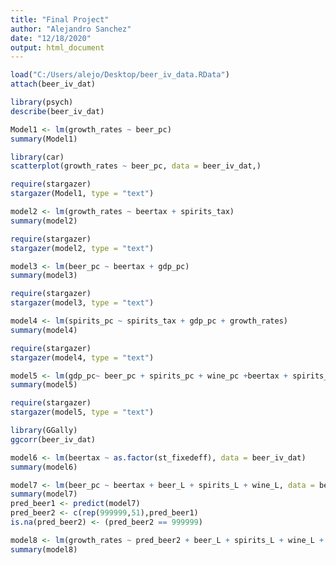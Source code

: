 ---
title: "Final Project"
author: "Alejandro Sanchez"
date: "12/18/2020"
output: html_document
---


```{R}
load("C:/Users/alejo/Desktop/beer_iv_data.RData")
attach(beer_iv_dat)
```

```{R}
library(psych)
describe(beer_iv_dat)
```


```{R}
Model1 <- lm(growth_rates ~ beer_pc)
summary(Model1)
```

```{r}
library(car)
scatterplot(growth_rates ~ beer_pc, data = beer_iv_dat,)
```


```{R}
require(stargazer)
stargazer(Model1, type = "text")
```


```{R}
model2 <- lm(growth_rates ~ beertax + spirits_tax)
summary(model2)
```

```{R}
require(stargazer)
stargazer(model2, type = "text")
```

```{R}
model3 <- lm(beer_pc ~ beertax + gdp_pc)
summary(model3)
```

```{R}
require(stargazer)
stargazer(model3, type = "text")
```
```{R}
model4 <- lm(spirits_pc ~ spirits_tax + gdp_pc + growth_rates)
summary(model4)
```
```{R}
require(stargazer)
stargazer(model4, type = "text")
```

```{r}
model5 <- lm(gdp_pc~ beer_pc + spirits_pc + wine_pc +beertax + spirits_tax +beer_L+ spirits_L + wine_L)
summary(model5)
```
```{R}
require(stargazer)
stargazer(model5, type = "text")
```

```{R}
library(GGally)
ggcorr(beer_iv_dat)
```

```{R}
model6 <- lm(beertax ~ as.factor(st_fixedeff), data = beer_iv_dat)
summary(model6)
```
```{R}
model7 <- lm(beer_pc ~ beertax + beer_L + spirits_L + wine_L, data = beer_iv_dat)
summary(model7)
pred_beer1 <- predict(model7)
pred_beer2 <- c(rep(999999,51),pred_beer1)
is.na(pred_beer2) <- (pred_beer2 == 999999)

model8 <- lm(growth_rates ~ pred_beer2 + beer_L + spirits_L + wine_L + gdp_L + as.factor(st_fixedeff), data = beer_iv_dat)
summary(model8)
```


